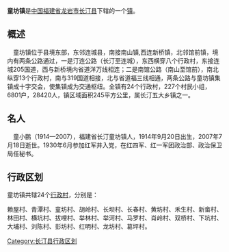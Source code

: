 {{中国乡级行政区
| 行政区全称 = 童坊镇
| 景观照片文件名 =
| 景观照片描述 =
| 汉语拼音 = Tong Fang
| 通用拼音 =
| 注音符號 =
| 其它标音类型1 =
| 其它标音1 =
| 其它标音类型2 =
| 其它标音2 =
| 其它语言类型1 =
| 其它语言地名1 =
| 其它语言类型2 =
| 其它语言地名2 =
| 上级行政区 = [[福建省|福建省]][[龙岩市|龙岩市]][[长汀县|长汀县]]
| 行政区类别 = [[镇|镇]]
| 行政区划代码 =350821105
| 地理坐标 =
| 总面积 =
| 户籍人口 =
| 户籍人口年份 =
| 常住人口 =
| 常住人口年份 =
| 人口密度 =
| 行政区划 =
| 官方网站 =
| 政府驻地 =
| 邮政编码 =366308
| 毗邻行政区 =
| 位置图文件名 =
| 位置图描述 =
}}
'''童坊镇'''是[[中华人民共和国|中国]][[福建省|福建省]][[龙岩市|龙岩市]][[长汀县|长汀县]]下辖的一个[[镇|镇]]。

==概述==
　童坊镇位于县境东部，东邻连城县，南接南山镇,西连新桥镇，北邻馆前镇，境内有两条公路通过，一是汀连公路（长汀至连城），东西横穿八个行政村，东接连城205国道，西与新桥境内省道洋万线相连；二是南馆公路（南山至馆前），南北纵穿13个行政村，南与319国道相接，北与省道福三线相通，两条公路与童坊镇集镇成十字交会，使集镇成为交通枢纽。全镇有24个行政村，227个村民小组，6801户，28420人，镇区域面积245平方公里，属长汀五大乡镇之一。 

==名人==
　童小鹏（1914—2007），福建省长汀童坊镇人，1914年9月20日出生，2007年7月18日逝世。1930年6月参加红军并入党，在红四军、红一军团政治部、政治保卫局任秘书。 

== 行政区划 ==

童坊镇共辖24个[[行政村|行政村]]，分别是：

赖屋村、青潭村、童坊村、胡岭村、长坝村、长春村、黄坊村、禾生村、新畲村、林田村、横坑村、拔哩村、举林村、举河村、马罗村、肖岭村、双桥村、下坑村、大埔村、刘陈村、彭坊村、红明村、龙坊村、葛坪村。

{{长汀县行政区划}}
{{福建小作品}}

[[Category:长汀县行政区划|Category:长汀县行政区划]]